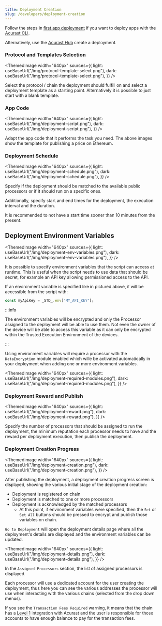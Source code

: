 ```yaml
---
title: Deployment Creation
slug: /developers/deployment-creation
---
```



Follow the steps in [first app deployment](/developers/deploy-first-app) if you want to deploy apps with the [Acurast CLI](https://github.com/Acurast/acurast-cli).

Alternatively, use the [Acurast Hub](https://hub.acurast.com) create a deployment.

### Protocol and Templates Selection

<ThemedImage
  width="640px"
  sources={{
    light: useBaseUrl("/img/protocol-template-select.png"),
    dark: useBaseUrl("/img/protocol-template-select.png"),
  }}
/>

Select the protocol / chain the deployment should fulfill on and select a deployment template as a starting point. Alternatively it is possible to just start with a blank template.

### App Code

<ThemedImage
  width="640px"
  sources={{
    light: useBaseUrl("/img/deployment-script.png"),
    dark: useBaseUrl("/img/deployment-script.png"),
  }}
/>

Adapt the app code that it performs the task you need. The above images show the template for publishing a price on Ethereum.

### Deployment Schedule

<ThemedImage
  width="640px"
  sources={{
    light: useBaseUrl("/img/deployment-schedule.png"),
    dark: useBaseUrl("/img/deployment-schedule.png"),
  }}
/>

Specify if the deployment should be matched to the available public processors or if it should run on a specific ones.

Additionally, specify start and end times for the deployment, the execution interval and the duration.

It is recommended to not have a start time sooner than 10 minutes from the present.

## Deployment Environment Variables

<ThemedImage
  width="640px"
  sources={{
    light: useBaseUrl("/img/deployment-env-variables.png"),
    dark: useBaseUrl("/img/deployment-env-variables.png"),
  }}
/>

It is possible to specify environment variables that the script can access at runtime. This is useful when the script needs to use data that should be secret, for example an API key allowing permissioned access to the API.

If an environment variable is specified like in pictured above, it will be accessible from the script with:

```javascript
const myApiKey = _STD_.env["MY_API_KEY"];
```

:::info

The environment variables will be encrypted and only the Processor assigned to the deployment will be able to use them. Not even the owner of the device will be able to access this variable as it can only be encrypted within the Trusted Execution Environment of the devices.

:::

Using environment variables will require a processor with the `DataEncryption` module enabled which wille be activated automatically in your deployment when adding one or more environment variables.

<ThemedImage
  width="640px"
  sources={{
    light: useBaseUrl("/img/deployment-required-modules.png"),
    dark: useBaseUrl("/img/deployment-required-modules.png"),
  }}
/>

### Deployment Reward and Publish

<ThemedImage
  width="640px"
  sources={{
    light: useBaseUrl("/img/deployment-reward.png"),
    dark: useBaseUrl("/img/deployment-reward.png"),
  }}
/>

Specify the number of processors that should be assigned to run the deployment, the minimum reputation each processor needs to have and the reward per deployment execution, then publish the deployment.

### Deployment Creation Progress

<ThemedImage
  width="640px"
  sources={{
    light: useBaseUrl("/img/deployment-creation.png"),
    dark: useBaseUrl("/img/deployment-creation.png"),
  }}
/>

After publishing the deployment, a deployment creation progress screen is displayed, showing the various initial stage of the deployment creation:

- Deployment is registered on chain
- Deployment is matched to one or more processors
- Deployment is acknowledged by the matched processors
  - At this point, if environment variables were specified, then the `Set` or `Set All` buttons should be pressed to encrypt and publish those variables on chain.

`Go to Deployment` will open the deployment details page where all the deployment's details are displayed and the environment variables can be updated.

<ThemedImage
  width="640px"
  sources={{
    light: useBaseUrl("/img/deployment-details.png"),
    dark: useBaseUrl("/img/deployment-details.png"),
  }}
/>

In the `Assigned Processors` section, the list of assigned processors is displayed.

Each processor will use a dedicated account for the user creating the deployment, thus here you can see the various addresses the processor will use when interacting with the various chains (selected from the drop down menus).

If you see the `Transaction Fees Required` warning, it means that the chain has a [Level 1](/integrations/introduction#integration-levels) integration with Acurast and the user is responsible for those accounts to have enough balance to pay for the transaction fees.
